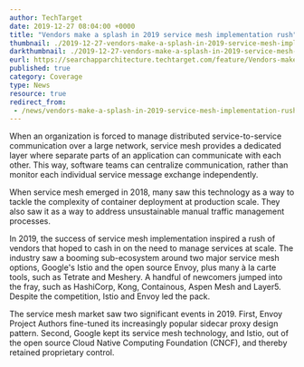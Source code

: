 ```yaml
---
author: TechTarget
date: 2019-12-27 08:04:00 +0000
title: "Vendors make a splash in 2019 service mesh implementation rush"
thumbnail: ./2019-12-27-vendors-make-a-splash-in-2019-service-mesh-implementation-rush.png
darkthumbnail: ./2019-12-27-vendors-make-a-splash-in-2019-service-mesh-implementation-rush.png
eurl: https://searchapparchitecture.techtarget.com/feature/Vendors-make-a-splash-in-2019-service-mesh-implementation-rush
published: true
category: Coverage
type: News
resource: true
redirect_from:
 - /news/vendors-make-a-splash-in-2019-service-mesh-implementation-rush/
---
```



<NewsWrapper>

When an organization is forced to manage distributed service-to-service communication over a large network, service mesh provides a dedicated layer where separate parts of an application can communicate with each other. This way, software teams can centralize communication, rather than monitor each individual service message exchange independently.

When service mesh emerged in 2018, many saw this technology as a way to tackle the complexity of container deployment at production scale. They also saw it as a way to address unsustainable manual traffic management processes.

In 2019, the success of service mesh implementation inspired a rush of vendors that hoped to cash in on the need to manage services at scale. The industry saw a booming sub-ecosystem around two major service mesh options, Google's Istio and the open source Envoy, plus many à la carte tools, such as Tetrate and Meshery. A handful of newcomers jumped into the fray, such as HashiCorp, Kong, Containous, Aspen Mesh and Layer5. Despite the competition, Istio and Envoy led the pack.

The service mesh market saw two significant events in 2019. First, Envoy Project Authors fine-tuned its increasingly popular sidecar proxy design pattern. Second, Google kept its service mesh technology, and Istio, out of the open source Cloud Native Computing Foundation (CNCF), and thereby retained proprietary control.

</NewsWrapper>
